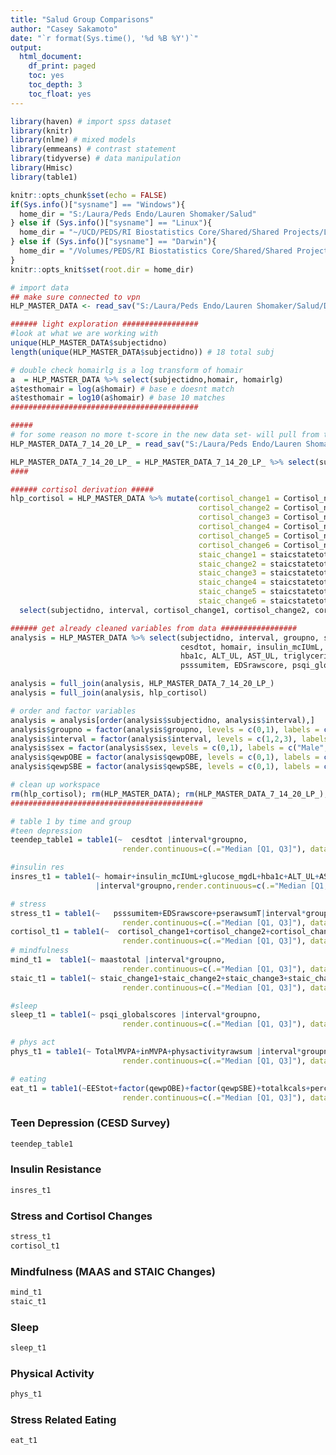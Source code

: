 ---
title: "Salud Group Comparisons"
author: "Casey Sakamoto"
date: "`r format(Sys.time(), '%d %B %Y')`"
output: 
  html_document:
    df_print: paged
    toc: yes
    toc_depth: 3
    toc_float: yes
---

```{r setup, include=FALSE}
library(haven) # import spss dataset
library(knitr)
library(nlme) # mixed models
library(emmeans) # contrast statement
library(tidyverse) # data manipulation
library(Hmisc)
library(table1)

knitr::opts_chunk$set(echo = FALSE)
if(Sys.info()["sysname"] == "Windows"){
  home_dir = "S:/Laura/Peds Endo/Lauren Shomaker/Salud"
} else if (Sys.info()["sysname"] == "Linux"){
  home_dir = "~/UCD/PEDS/RI Biostatistics Core/Shared/Shared Projects/Laura/Peds Endo/Lauren Shomaker/Salud"
} else if (Sys.info()["sysname"] == "Darwin"){
  home_dir = "/Volumes/PEDS/RI Biostatistics Core/Shared/Shared Projects/Laura/Peds Endo/Lauren Shomaker/Salud"
}
knitr::opts_knit$set(root.dir = home_dir)

# import data
## make sure connected to vpn
HLP_MASTER_DATA <- read_sav("S:/Laura/Peds Endo/Lauren Shomaker/Salud/Data Analysis - Pyle 2020/HLP_MASTER DATA 7.15.20 LP Trim.sav")
```

```{r data exploration and clean, include=FALSE}
###### light exploration #################
#look at what we are working with
unique(HLP_MASTER_DATA$subjectidno)
length(unique(HLP_MASTER_DATA$subjectidno)) # 18 total subj

# double check homairlg is a log transform of homair
a  = HLP_MASTER_DATA %>% select(subjectidno,homair, homairlg) 
a$testhomair = log(a$homair) # base e doesnt match
a$testhomair = log10(a$homair) # base 10 matches
##########################################

#####
# for some reason no more t-score in the new data set- will pull from the older data set
HLP_MASTER_DATA_7_14_20_LP_ = read_sav("S:/Laura/Peds Endo/Lauren Shomaker/Salud/Data Analysis - Pyle 2020/Older/HLP_MASTER DATA 7.14.20 LP .sav")

HLP_MASTER_DATA_7_14_20_LP_ = HLP_MASTER_DATA_7_14_20_LP_ %>% select(subjectidno, interval, pserawsumT)
####

###### cortisol derivation #####
hlp_cortisol = HLP_MASTER_DATA %>% mutate(cortisol_change1 = Cortisol_nmoll_session1_after - Cortisol_nmoll_session1_before,
                                          cortisol_change2 = Cortisol_nmoll_session2_after - Cortisol_nmoll_session2_before,
                                          cortisol_change3 = Cortisol_nmoll_session3_after - Cortisol_nmoll_session3_before,
                                          cortisol_change4 = Cortisol_nmoll_session4_after - Cortisol_nmoll_session4_before,
                                          cortisol_change5 = Cortisol_nmoll_session5_after - Cortisol_nmoll_session5_before,
                                          cortisol_change6 = Cortisol_nmoll_session6_after - Cortisol_nmoll_session6_before,
                                          staic_change1 = staicstatetot.2.00 - staicstatetot.1.00,
                                          staic_change2 = staicstatetot.4.00 - staicstatetot.3.00,
                                          staic_change3 = staicstatetot.6.00 - staicstatetot.5.00,
                                          staic_change4 = staicstatetot.8.00 - staicstatetot.7.00,
                                          staic_change5 = staicstatetot.10.00 - staicstatetot.9.00,
                                          staic_change6 = staicstatetot.12.00 - staicstatetot.11.00,) %>%
  select(subjectidno, interval, cortisol_change1, cortisol_change2, cortisol_change3, cortisol_change4, cortisol_change5, cortisol_change6, staic_change1, staic_change2, staic_change3, staic_change4, staic_change5, staic_change6)

###### get already cleaned variables from data #################
analysis = HLP_MASTER_DATA %>% select(subjectidno, interval, groupno, sex, SV2age_calculated,z_score,
                                      cesdtot, homair, insulin_mcIUmL, glucose_mgdL,
                                      hba1c, ALT_UL, AST_UL, triglycerides_mgdL, cholesteroltot_mgdL, HDLC_mgdL, LDLC_mgdL,
                                      psssumitem, EDSrawscore, psqi_globalscores, maastotal, TotalMVPA, inMVPA, physactivityrawsum, EEStot, qewpOBE, qewpSBE, totalkcals:percentfatinkcals ) 

analysis = full_join(analysis, HLP_MASTER_DATA_7_14_20_LP_)
analysis = full_join(analysis, hlp_cortisol)

# order and factor variables
analysis = analysis[order(analysis$subjectidno, analysis$interval),]
analysis$groupno = factor(analysis$groupno, levels = c(0,1), labels = c("HeLP","SSB"))
analysis$interval = factor(analysis$interval, levels = c(1,2,3), labels = c("Baseline", "6 Week", "6 Month"))
analysis$sex = factor(analysis$sex, levels = c(0,1), labels = c("Male", "Female"))
analysis$qewpOBE = factor(analysis$qewpOBE, levels = c(0,1), labels = c("No", "Yes"))
analysis$qewpSBE = factor(analysis$qewpSBE, levels = c(0,1), labels = c("No", "Yes"))

# clean up workspace
rm(hlp_cortisol); rm(HLP_MASTER_DATA); rm(HLP_MASTER_DATA_7_14_20_LP_); rm(a)
###########################################
```

```{r functions n tables, include = FALSE}
# table 1 by time and group 
#teen depression
teendep_table1 = table1(~  cesdtot |interval*groupno,
                         render.continuous=c(.="Median [Q1, Q3]"), data=analysis, overall= F)

#insulin res
insres_t1 = table1(~ homair+insulin_mcIUmL+glucose_mgdL+hba1c+ALT_UL+AST_UL+triglycerides_mgdL+cholesteroltot_mgdL+HDLC_mgdL+LDLC_mgdL
                   |interval*groupno,render.continuous=c(.="Median [Q1, Q3]"), data=analysis, overall= F)

# stress
stress_t1 = table1(~   psssumitem+EDSrawscore+pserawsumT|interval*groupno,
                         render.continuous=c(.="Median [Q1, Q3]"), data=analysis, overall= F)
cortisol_t1 = table1(~  cortisol_change1+cortisol_change2+cortisol_change3+cortisol_change4+cortisol_change5+cortisol_change6|groupno,
                         render.continuous=c(.="Median [Q1, Q3]"), data=analysis, overall= F)
# mindfulness
mind_t1 =  table1(~ maastotal |interval*groupno,
                         render.continuous=c(.="Median [Q1, Q3]"), data=analysis, overall= F)
staic_t1 = table1(~ staic_change1+staic_change2+staic_change3+staic_change4+staic_change5+staic_change6|groupno,
                         render.continuous=c(.="Median [Q1, Q3]"), data=analysis, overall= F)

#sleep
sleep_t1 = table1(~ psqi_globalscores |interval*groupno,
                         render.continuous=c(.="Median [Q1, Q3]"), data=analysis, overall= F)

# phys act
phys_t1 = table1(~ TotalMVPA+inMVPA+physactivityrawsum |interval*groupno,
                         render.continuous=c(.="Median [Q1, Q3]"), data=analysis, overall= F)

# eating
eat_t1 = table1(~EEStot+factor(qewpOBE)+factor(qewpSBE)+totalkcals+percentproteinkcals+percentcarbsinkcal+percentfatinkcals  |interval*groupno,
                         render.continuous=c(.="Median [Q1, Q3]"), data=analysis, overall= F)

```


### Teen Depression (CESD Survey)
```{r teen depression}
teendep_table1
```

### Insulin Resistance
```{r ins res}
insres_t1
```

### Stress and Cortisol Changes
```{r Stress}
stress_t1
cortisol_t1
```

### Mindfulness (MAAS and STAIC Changes)
```{r mindful}
mind_t1
staic_t1
```

### Sleep
```{r psqi}
sleep_t1
```

### Physical Activity
```{r phys act}
phys_t1
```

### Stress Related Eating
```{r stress eat}
eat_t1
```